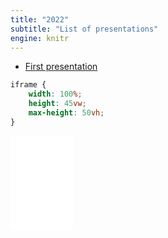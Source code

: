 ```yaml
---
title: "2022"
subtitle: "List of presentations"
engine: knitr
---
```


* [First presentation](slides/2022/first/first.html)

```css
iframe {
    width: 100%;
    height: 45vw;
    max-height: 50vh;
}
```

<iframe frameborder="0" allowfullscreen width=100 height=auto src="revealjs/slides/2022/first/first.html"></iframe>

